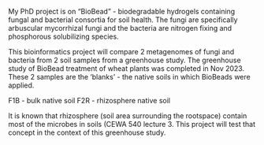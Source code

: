 My PhD project is on "BioBead" - biodegradable hydrogels containing fungal and bacterial consortia for soil health. The fungi are specifically arbuscular mycorrhizal fungi and the bacteria are nitrogen fixing and phosphorous solubilizing species. 

This bioinformatics project will compare 2 metagenomes of fungi and bacteria from 2 soil samples from a greenhouse study. The greenhouse study of BioBead treatment of wheat plants was completed in Nov 2023. These 2 samples are the 'blanks' - the native soils in which BioBeads were applied. 

F1B - bulk native soil
F2R - rhizosphere native soil

It is known that rhizosphere (soil area surrounding the rootspace) contain most of the microbes in soils (CEWA 540 lecture 3. This project will test that concept in the context of this greenhouse study. 